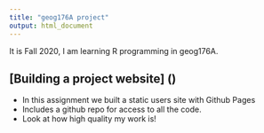 ```yaml
---
title: "geog176A project"
output: html_document
---
```


It is Fall 2020, I am learning R programming in geog176A.

## [Building a project website] ()

- In this assignment we built a static users site with Github Pages 
- Includes a github repo for access to all the code.
- Look at how high quality my work is!